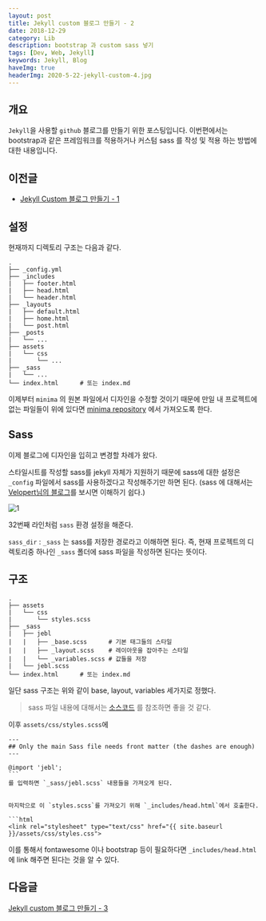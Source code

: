 ```yaml
---
layout: post
title: Jekyll custom 블로그 만들기 - 2
date: 2018-12-29
category: Lib
description: bootstrap 과 custom sass 넣기
tags: [Dev, Web, Jekyll]
keywords: Jekyll, Blog
haveImg: true
headerImg: 2020-5-22-jekyll-custom-4.jpg
---
```


## 개요

`Jekyll`을 사용할 `github` 블로그를 만들기 위한 포스팅입니다. 이번편에서는 bootstrap과 같은 프레임워크를 적용하거나 커스텀 sass 를 작성 및 적용 하는 방법에 대한 내용입니다.

## 이전글

- [Jekyll Custom 블로그 만들기 - 1](/lib/2018/12/28/jekyll-custom-1)

## 설정

현재까지 디렉토리 구조는 다음과 같다.

```shell
.
├── _config.yml
├── _includes
|   ├── footer.html
|   ├── head.html
|   └── header.html
├── _layouts
|   ├── default.html
|   ├── home.html
|   └── post.html
├── _posts
|   └── ...
├── assets
|   └── css
|       └── ...
├── _sass
|   └── ...
└── index.html      # 또는 index.md
```

이제부터 `minima` 의 원본 파일에서 디자인을 수정할 것이기 때문에 만일 내 프로젝트에 없는 파일들이 위에 있다면 [minima repository](https://github.com/jekyll/minima) 에서 가져오도록 한다.

## Sass

이제 블로그에 디자인을 입히고 변경할 차례가 왔다.

스타일시트를 작성할 sass를 jekyll 자체가 지원하기 때문에 sass에 대한 설정은 `_config` 파일에서 sass를 사용하겠다고 작성해주기만 하면 된다.
(sass 에 대해서는 [Velopert님의 블로그](https://velopert.com/1712)를 보시면 이해하기 쉽다.)

![1](/img/2018-12-29-jekyll-custom-2/1.png)

32번째 라인처럼 `sass` 환경 설정을 해준다.

`sass_dir` : `_sass` 는 sass를 저장한 경로라고 이해하면 된다. 즉, 현재 프로젝트의 디렉토리중 하나인 `_sass` 폴더에 sass 파일을 작성하면 된다는 뜻이다.

## 구조

```shell
.
├── assets
|   └── css
|       └── styles.scss
├── _sass
|   ├── jebl
|   |   ├── _base.scss      # 기본 태그들의 스타일
|   |   ├── _layout.scss    # 레이아웃을 잡아주는 스타일
|   |   └── _variables.scss # 값들을 저장
|   └── jebl.scss
└── index.html      # 또는 index.md
```

일단 sass 구조는 위와 같이 base, layout, variables 세가지로 정했다.

> sass 파일 내용에 대해서는 [소스코드](https://github.com/kyechan99/kyechan99.github.io/tree/master/_sass) 를 참조하면 좋을 것 같다.

이후 `assets/css/styles.scss`에

````shell
---
## Only the main Sass file needs front matter (the dashes are enough)
---

@import 'jebl';
```
를 입력하면 `_sass/jebl.scss` 내용들을 가져오게 된다.


마지막으로 이 `styles.scss`를 가져오기 위해 `_includes/head.html`에서 호출한다.

```html
<link rel="stylesheet" type="text/css" href="{{ site.baseurl }}/assets/css/styles.css">
````

이를 통해서 fontawesome 이나 bootstrap 등이 필요하다면 `_includes/head.html` 에 link 해주면 된다는 것을 알 수 있다.

## 다음글

[Jekyll custom 블로그 만들기 - 3](/lib/2020/05/19/jekyll-custom-3.html)
